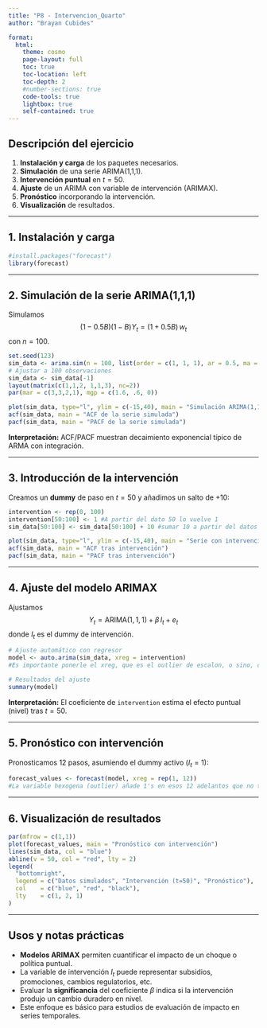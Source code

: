 ```yaml
---
title: "P8 - Intervencion_Quarto"
author: "Brayan Cubides"

format:
  html:
    theme: cosmo
    page-layout: full
    toc: true
    toc-location: left
    toc-depth: 2
    #number-sections: true
    code-tools: true
    lightbox: true
    self-contained: true   
---
```


## Descripción del ejercicio

1. **Instalación y carga** de los paquetes necesarios.  
2. **Simulación** de una serie ARIMA(1,1,1).  
3. **Intervención puntual** en $t=50$.  
4. **Ajuste** de un ARIMA con variable de intervención (ARIMAX).  
5. **Pronóstico** incorporando la intervención.  
6. **Visualización** de resultados.

---

## 1. Instalación y carga

```r
#install.packages("forecast")
library(forecast)
```

---

## 2. Simulación de la serie ARIMA(1,1,1)

Simulamos  
$$
(1 - 0.5B)(1-B)Y_t = (1 + 0.5B)\,w_t
$$
con $n=100$.

```r
set.seed(123)
sim_data <- arima.sim(n = 100, list(order = c(1, 1, 1), ar = 0.5, ma = 0.5))
# Ajustar a 100 observaciones
sim_data <- sim_data[-1]
layout(matrix(c(1,1,2, 1,1,3), nc=2))
par(mar = c(3,3,2,1), mgp = c(1.6, .6, 0))

plot(sim_data, type="l", ylim = c(-15,40), main = "Simulación ARIMA(1,1,1)")
acf(sim_data, main = "ACF de la serie simulada")
pacf(sim_data, main = "PACF de la serie simulada")
```

**Interpretación:** ACF/PACF muestran decaimiento exponencial típico de ARMA con integración.

---

## 3. Introducción de la intervención

Creamos un **dummy** de paso en $t=50$ y añadimos un salto de +10:

```r
intervention <- rep(0, 100)
intervention[50:100] <- 1 #A partir del dato 50 lo vuelve 1
sim_data[50:100] <- sim_data[50:100] + 10 #sumar 10 a partir del datos 50 (es el tamaño del impacto)

plot(sim_data, type="l", ylim = c(-15,40), main = "Serie con intervención en t=50")
acf(sim_data, main = "ACF tras intervención")
pacf(sim_data, main = "PACF tras intervención")
```

---

## 4. Ajuste del modelo ARIMAX

Ajustamos  
$$
Y_t = \text{ARIMA}(1,1,1) + \beta\,I_t + e_t
$$
donde $I_t$ es el dummy de intervención.

```r
# Ajuste automático con regresor
model <- auto.arima(sim_data, xreg = intervention)
#Es importante ponerle el xreg, que es el outlier de escalon, o sino, cambia la dinámica de la serie

# Resultados del ajuste
summary(model)
```

**Interpretación:** El coeficiente de `intervention` estima el efecto puntual (nivel) tras $t=50$.

---

## 5. Pronóstico con intervención

Pronosticamos 12 pasos, asumiendo el dummy activo ($I_t=1$):

```r
forecast_values <- forecast(model, xreg = rep(1, 12)) 
#La variable hexogena (outlier) añade 1's en esos 12 adelantos que no tenía registro
```

---

## 6. Visualización de resultados

```r
par(mfrow = c(1,1))
plot(forecast_values, main = "Pronóstico con intervención")
lines(sim_data, col = "blue")
abline(v = 50, col = "red", lty = 2)
legend(
  "bottomright",
  legend = c("Datos simulados", "Intervención (t=50)", "Pronóstico"),
  col    = c("blue", "red", "black"),
  lty    = c(1, 2, 1)
)
```

---

## Usos y notas prácticas

- **Modelos ARIMAX** permiten cuantificar el impacto de un choque o política puntual.  
- La variable de intervención $I_t$ puede representar subsidios, promociones, cambios regulatorios, etc.  
- Evaluar la **significancia** del coeficiente $\beta$ indica si la intervención produjo un cambio duradero en nivel.  
- Este enfoque es básico para estudios de evaluación de impacto en series temporales.  
